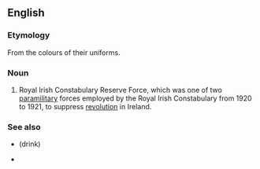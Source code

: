 {{also|black-and-tans|black and tans}}
==English==
{{wikipedia}}

===Etymology===
From the colours of their uniforms.

===Noun===
{{en-noun|head=[[black|Black]] and [[tan|Tans]]}}

# Royal Irish Constabulary Reserve Force, which was one of two [[paramilitary]] forces employed by the Royal Irish Constabulary from 1920 to 1921, to suppress [[revolution]] in Ireland.

===See also===
* {{l|en|black and tan}} (drink)
* {{l|en|Tans}}
